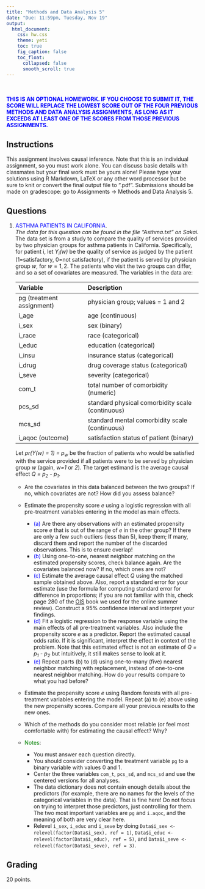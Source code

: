```yaml
---
title: "Methods and Data Analysis 5"
date: "Due: 11:59pm, Tuesday, Nov 19"
output: 
  html_document: 
    css: hw.css
    theme: yeti
    toc: true
    fig_caption: false
    toc_float:
      collapsed: false
      smooth_scroll: true
---
```


<br/><br/>
<font color="blue">**THIS IS AN OPTIONAL HOMEWORK. IF YOU CHOOSE TO SUBMIT IT, THE SCORE WILL REPLACE THE LOWEST SCORE OUT OF THE FOUR PREVIOUS METHODS AND DATA ANALYSIS ASSIGNMENTS, AS LONG AS IT EXCEEDS AT LEAST ONE OF THE SCORES FROM THOSE PREVIOUS ASSIGNMENTS.**</font>

## Instructions

This assignment involves causal inference. Note that this is an individual assignment, so you must work alone. You can discuss basic details with classmates but your final work must be yours alone!
<!-- The datasets (for question 2) can be found on Sakai: go to Resources $\rightarrow$ Datasets $\rightarrow$ Homework Datasets $\rightarrow$ Methods and Data Analysis 2.  -->
Please type your solutions using R Markdown, LaTeX or any other word processor but be sure to knit or convert the final output file to ".pdf". Submissions should be made on gradescope: go to Assignments $\rightarrow$ Methods and Data Analysis 5.

## Questions

1. <font color="blue">ASTHMA PATIENTS IN CALIFORNIA</font>.  
    *The data for this question can be found in the file "Asthma.txt" on Sakai.*  
The data set is from a study to compare the quality of services provided by two physician groups for asthma patients in California. Specifically, for patient i, let *Y<sub>i</sub>(w)* be the quality of service as judged by the patient (1=satisfactory, 0=not satisfactory), if the patient is served by physician group $w$, for $w = 1,2$. The patients who visit the two groups can differ, and so a set of covariates are measured. The variables in the data are:

    Variable       |        Description
    :------------- | :-------------------
    pg (treatment assignment) | physician group; values = 1 and 2
    i_age | age (continuous)
    i_sex | sex (binary)
    i_race | race (categorical)
    i_educ | education (categorical)
    i_insu | insurance status (categorical)
    i_drug | drug coverage status (categorical)
    i_seve | severity (categorical)
    com_t | total number of comorbidity (numeric)
    pcs_sd | standard physical comorbidity scale (continuous)
    mcs_sd | standard mental comorbidity scale (continuous)
    i_aqoc (outcome) | satisfaction status of patient (binary)

    Let *pr(Y(w) = 1) = p<sub>w</sub>* be the fraction of patients who would be satisfied with the service provided if all patients were to be served by physician group *w* (again, *w=1* or *2*). The target estimand is the average causal effect *Q = p<sub>2</sub> - p<sub>1</sub>*.
    - Are the covariates in this data balanced between the two groups? If no, which covariates are not? How did you assess balance?
    - Estimate the propensity score *e* using a logistic regression with all pre-treatment variables entering in the model as main effects.
      + <font color="blue">(a)</font> Are there any observations with an estimated propensity score *e* that is out of the range of *e* in the other group? If there are only a few such outliers (less than 5), keep them; If many, discard them and report the number of the discarded observations. This is to ensure overlap!
      + <font color="blue">(b)</font> Using one-to-one, nearest neighbor matching on the estimated propensity scores, check balance again. Are the covariates balanced now? If no, which ones are not?
      + <font color="blue">(c)</font> Estimate the average causal effect $Q$ using the matched sample obtained above. Also, report a standard error for your estimate (use the formula for computing standard error for difference in proportions; if you are not familiar with this, check page 280 of the [OIS](https://drive.google.com/file/d/0B-DHaDEbiOGkc1RycUtIcUtIelE/view) book we used for the online summer review). Construct a 95% confidence interval and interpret your findings.
      + <font color="blue">(d)</font> Fit a logistic regression to the response variable using the main effects of all pre-treatment variables. Also include the propensity score *e* as a predictor. Report the estimated causal odds ratio. If it is significant, interpret the effect in context of the problem. Note that this estimated effect is not an estimate of *Q = p<sub>1</sub> - p<sub>2</sub>* but intuitively, it still makes sense to look at it.
      + <font color="blue">(e)</font> Repeat parts (b) to (d) using one-to-many (five) nearest neighbor matching with replacement, instead of one-to-one nearest neighbor matching. How do your results compare to what you had before?
    - Estimate the propensity score *e* using Random forests with all pre-treatment variables entering the model. Repeat (a) to (e) above using the new propensity scores. Compare all your previous results to the new ones.
    - Which of the methods do you consider most reliable (or feel most comfortable with) for estimating the causal effect? Why?
    
    - <font color="green">Notes</font>: 
      + You must answer each question directly.
      + You should consider converting the treatment variable `pg` to a binary variable with values 0 and 1.
      + Center the three variables `com_t`, `pcs_sd`, and `mcs_sd` and use the centered versions for all analyses.
      + The data dictionary does not contain enough details about the predictors (for example, there are no names for the levels of the categorical variables in the data). That is fine here! Do not focus on trying to interpret those predictors, just controlling for them. The two most important variables are `pg` and `i.aqoc`, and the meaning of both are very clear here.
      + Relevel `i_sex`, `i_educ` and `i_seve` by doing  `Data$i_sex <- relevel(factor(Data$i_sex), ref = 1)`, `Data$i_educ <- relevel(factor(Data$i_educ), ref = 5)`, and `Data$i_seve <- relevel(factor(Data$i_seve), ref = 3)`.






## Grading

20 points.
  
